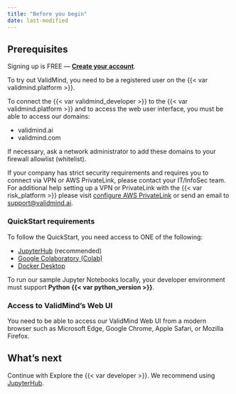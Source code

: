 ```yaml
---
title: "Before you begin"
date: last-modified
---
```


## Prerequisites

::: {.callout title="Need an account for ValidMind? "}
Signing up is FREE — **[Create your account]({{< var vm_url_us1 >}})**.
:::


To try out ValidMind, you need to be a registered user on the {{< var validmind.platform >}}.

To connect the {{< var validmind_developer >}} to the {{< var validmind.platform >}} and to access the web user interface, you must be able to access our domains:

- validmind.ai
- validmind.com

If necessary, ask a network administrator to add these domains to your firewall allowlist (whitelist). 

If your company has strict security requirements and requires you to connect via VPN or AWS PrivateLink, please contact your IT/InfoSec team. For additional help setting up a VPN or PrivateLink with the {{< var risk_platform >}} please visit [configure AWS PrivateLink](configure-aws-privatelink.qmd) or send an email to <support@validmind.ai>.

### QuickStart requirements

To follow the QuickStart, you need access to ONE of the following:

- [JupyterHub](try-with-jupyterhub.qmd) (recommended)
- [Google Colaboratory (Colab)](try-with-colab.qmd)
- [Docker Desktop](quickstart-try-developer-framework-with-docker.qmd)

To run our sample Jupyter Notebooks locally, your developer environment must support **Python {{< var python_version >}}**.

### Access to ValidMind's Web UI

You need to be able to access our ValidMind Web UI from a modern browser such as Microsoft Edge, Google Chrome, Apple Safari, or Mozilla Firefox.

## What's next

Continue with Explore the {{< var developer >}}. We recommend using [JupyterHub](try-with-jupyterhub.qmd). 

